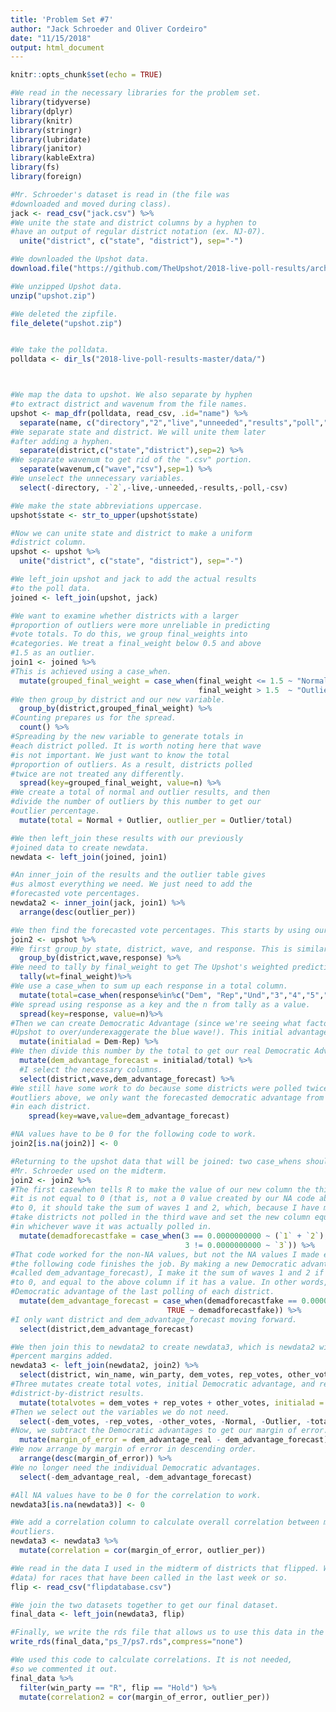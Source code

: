 ```yaml
---
title: 'Problem Set #7'
author: "Jack Schroeder and Oliver Cordeiro"
date: "11/15/2018"
output: html_document
---
```


```r
knitr::opts_chunk$set(echo = TRUE)

#We read in the necessary libraries for the problem set.
library(tidyverse)
library(dplyr)
library(knitr)
library(stringr)
library(lubridate)
library(janitor)
library(kableExtra)
library(fs)
library(foreign)

#Mr. Schroeder's dataset is read in (the file was
#downloaded and moved during class).
jack <- read_csv("jack.csv") %>% 
#We unite the state and district columns by a hyphen to
#have an output of regular district notation (ex. NJ-07).
  unite("district", c("state", "district"), sep="-")

#We downloaded the Upshot data.
download.file("https://github.com/TheUpshot/2018-live-poll-results/archive/master.zip", destfile = "upshot.zip")

#We unzipped Upshot data. 
unzip("upshot.zip")

#We deleted the zipfile.
file_delete("upshot.zip")


#We take the polldata. 
polldata <- dir_ls("2018-live-poll-results-master/data/")



#We map the data to upshot. We also separate by hyphen
#to extract district and wavenum from the file names.
upshot <- map_dfr(polldata, read_csv, .id="name") %>% 
  separate(name, c("directory","2","live","unneeded","results","poll","district","wavenum"),sep="-")%>% 
#We separate state and district. We will unite them later
#after adding a hyphen.
  separate(district,c("state","district"),sep=2) %>% 
#We separate wavenum to get rid of the ".csv" portion.
  separate(wavenum,c("wave","csv"),sep=1) %>% 
#We unselect the unnecessary variables.
  select(-directory, -`2`,-live,-unneeded,-results,-poll,-csv)

#We make the state abbreviations uppercase.
upshot$state <- str_to_upper(upshot$state)

#Now we can unite state and district to make a uniform
#district column.
upshot <- upshot %>% 
  unite("district", c("state", "district"), sep="-")

#We left_join upshot and jack to add the actual results
#to the poll data.
joined <- left_join(upshot, jack)

#We want to examine whether districts with a larger
#proportion of outliers were more unreliable in predicting
#vote totals. To do this, we group final_weights into
#categories. We treat a final_weight below 0.5 and above
#1.5 as an outlier.
join1 <- joined %>% 
#This is achieved using a case_when.
  mutate(grouped_final_weight = case_when(final_weight <= 1.5 ~ "Normal",
                                          final_weight > 1.5  ~ "Outlier")) %>% 
#We then group_by district and our new variable.
  group_by(district,grouped_final_weight) %>% 
#Counting prepares us for the spread.
  count() %>% 
#Spreading by the new variable to generate totals in
#each district polled. It is worth noting here that wave
#is not important. We just want to know the total
#proportion of outliers. As a result, districts polled
#twice are not treated any differently.
  spread(key=grouped_final_weight, value=n) %>% 
#We create a total of normal and outlier results, and then
#divide the number of outliers by this number to get our
#outlier percentage.
  mutate(total = Normal + Outlier, outlier_per = Outlier/total)

#We then left_join these results with our previously
#joined data to create newdata.
newdata <- left_join(joined, join1)

#An inner_join of the results and the outlier table gives
#us almost everything we need. We just need to add the
#forecasted vote percentages.
newdata2 <- inner_join(jack, join1) %>% 
  arrange(desc(outlier_per))

#We then find the forecasted vote percentages. This starts by using our joined dataset
join2 <- upshot %>% 
#We first group_by state, district, wave, and response. This is similar to the midterm.
  group_by(district,wave,response) %>% 
#We need to tally by final_weight to get The Upshot's weighted predictions.
  tally(wt=final_weight)%>% 
#We use a case_when to sum up each response in a total column.
  mutate(total=case_when(response%in%c("Dem", "Rep","Und","3","4","5","6") ~ sum(n))) %>%
#We spread using response as a key and the n from tally as a value.
  spread(key=response, value=n)%>% 
#Then we can create Democratic Advantage (since we're seeing what factors caused The
#Upshot to over/underexaggerate the blue wave!). This initial advantage is Dem-Rep.
  mutate(initialad = Dem-Rep) %>% 
#We then divide this number by the total to get our real Democratic Advantage.
  mutate(dem_advantage_forecast = initialad/total) %>% 
  #I select the necessary columns.
  select(district,wave,dem_advantage_forecast) %>% 
#We still have some work to do because some districts were polled twice. Unlike with the
#outliers above, we only want the forecasted democratic advantage from the latest poll
#in each district.
    spread(key=wave,value=dem_advantage_forecast)

#NA values have to be 0 for the following code to work.
join2[is.na(join2)] <- 0

#Returning to the upshot data that will be joined: two case_whens should do the trick. This is the code
#Mr. Schroeder used on the midterm.
join2 <- join2 %>% 
#The first casewhen tells R to make the value of our new column the third wave value if
#it is not equal to 0 (that is, not a 0 value created by our NA code above). If it is equal
#to 0, it should take the sum of waves 1 and 2, which, because I have made NA values 0, should
#take districts not polled in the third wave and set the new column equal to the Democratic advantage
#in whichever wave it was actually polled in.
  mutate(demadforecastfake = case_when(3 == 0.0000000000 ~ (`1` + `2`),
                                       3 != 0.0000000000 ~ `3`)) %>% 
#That code worked for the non-NA values, but not the NA values I made equal to 0. Surprisingly,
#the following code finishes the job. By making a new Democratic advantage column (this one also
#called dem_advantage_forecast), I make it the sum of waves 1 and 2 if the column I just created is equal
#to 0, and equal to the above column if it has a value. In other words, the final result is the
#Democratic advantage of the last polling of each district.
  mutate(dem_advantage_forecast = case_when(demadforecastfake == 0.0000000000 ~ (`1` + `2`),
                                   TRUE ~ demadforecastfake)) %>% 
#I only want district and dem_advantage_forecast moving forward.
  select(district,dem_advantage_forecast)

#We then join this to newdata2 to create newdata3, which is newdata2 with the forecasted
#percent margins added.
newdata3 <- left_join(newdata2, join2) %>% 
  select(district, win_name, win_party, dem_votes, rep_votes, other_votes, Normal, Outlier, total, outlier_per, dem_advantage_forecast) %>% 
#Three mutates create total votes, initial Democratic advantage, and real Democratic advantage for our
#district-by-district results.
  mutate(totalvotes = dem_votes + rep_votes + other_votes, initialad = dem_votes - rep_votes, dem_advantage_real = initialad/totalvotes) %>% 
#Then we select out the variables we do not need.
  select(-dem_votes, -rep_votes, -other_votes, -Normal, -Outlier, -total, -totalvotes, -initialad) %>% 
#Now, we subtract the Democratic advantages to get our margin of error.
  mutate(margin_of_error = dem_advantage_real - dem_advantage_forecast) %>% 
#We now arrange by margin of error in descending order.
  arrange(desc(margin_of_error)) %>% 
#We no longer need the individual Democratic advantages.
  select(-dem_advantage_real, -dem_advantage_forecast)

#All NA values have to be 0 for the correlation to work.
newdata3[is.na(newdata3)] <- 0

#We add a correlation column to calculate overall correlation between margin of error and percentage of 
#outliers.
newdata3 <- newdata3 %>% 
  mutate(correlation = cor(margin_of_error, outlier_per))

#We read in the data I used in the midterm of districts that flipped. We updated it (along with the results
#data) for races that have been called in the last week or so.
flip <- read_csv("flipdatabase.csv")

#We join the two datasets together to get our final dataset.
final_data <- left_join(newdata3, flip)

#Finally, we write the rds file that allows us to use this data in the app.
write_rds(final_data,"ps_7/ps7.rds",compress="none")

#We used this code to calculate correlations. It is not needed,
#so we commented it out.
final_data %>% 
  filter(win_party == "R", flip == "Hold") %>% 
  mutate(correlation2 = cor(margin_of_error, outlier_per))
```